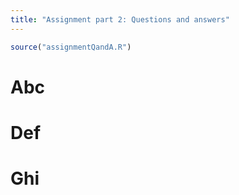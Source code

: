 ```yaml
---
title: "Assignment part 2: Questions and answers"
---
```



```r
source("assignmentQandA.R")
```


# Abc


# Def


# Ghi

